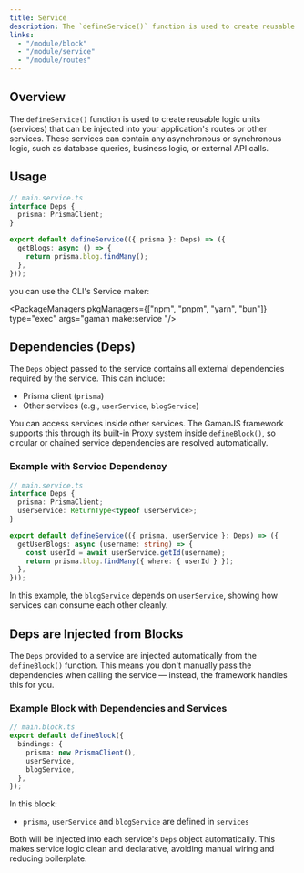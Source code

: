```yaml
---
title: Service
description: The `defineService()` function is used to create reusable logic units (services) that can be injected into your application's routes or other services. These services can contain any asynchronous or synchronous logic, such as database queries, business logic, or external API calls.
links:
  - "/module/block"
  - "/module/service"
  - "/module/routes"
---
```


## Overview

The `defineService()` function is used to create reusable logic units (services) that can be injected into your application's routes or other services. These services can contain any asynchronous or synchronous logic, such as database queries, business logic, or external API calls.

## Usage

```ts
// main.service.ts
interface Deps {
  prisma: PrismaClient;
}

export default defineService(({ prisma }: Deps) => ({
  getBlogs: async () => {
    return prisma.blog.findMany();
  },
}));
```


<Aside type="tip">
  you can use the CLI's Service maker:

  <PackageManagers pkgManagers={["npm", "pnpm", "yarn", "bun"]} type="exec" args="gaman make:service <name>"/>
</Aside>

## Dependencies (Deps)

The `Deps` object passed to the service contains all external dependencies required by the service. This can include:

- Prisma client (`prisma`)
- Other services (e.g., `userService`, `blogService`)

You can access services inside other services. The GamanJS framework supports this through its built-in Proxy system inside `defineBlock()`, so circular or chained service dependencies are resolved automatically.

### Example with Service Dependency

```ts
// main.service.ts
interface Deps {
  prisma: PrismaClient;
  userService: ReturnType<typeof userService>;
}

export default defineService(({ prisma, userService }: Deps) => ({
  getUserBlogs: async (username: string) => {
    const userId = await userService.getId(username);
    return prisma.blog.findMany({ where: { userId } });
  },
}));
```

In this example, the `blogService` depends on `userService`, showing how services can consume each other cleanly.

## Deps are Injected from Blocks

The `Deps` provided to a service are injected automatically from the `defineBlock()` function. This means you don't manually pass the dependencies when calling the service — instead, the framework handles this for you.

### Example Block with Dependencies and Services

```ts
// main.block.ts
export default defineBlock({
  bindings: {
    prisma: new PrismaClient(),
    userService,
    blogService,
  },
});
```

In this block:

- `prisma`, `userService` and `blogService` are defined in `services`

Both will be injected into each service's `Deps` object automatically. This makes service logic clean and declarative, avoiding manual wiring and reducing boilerplate.
